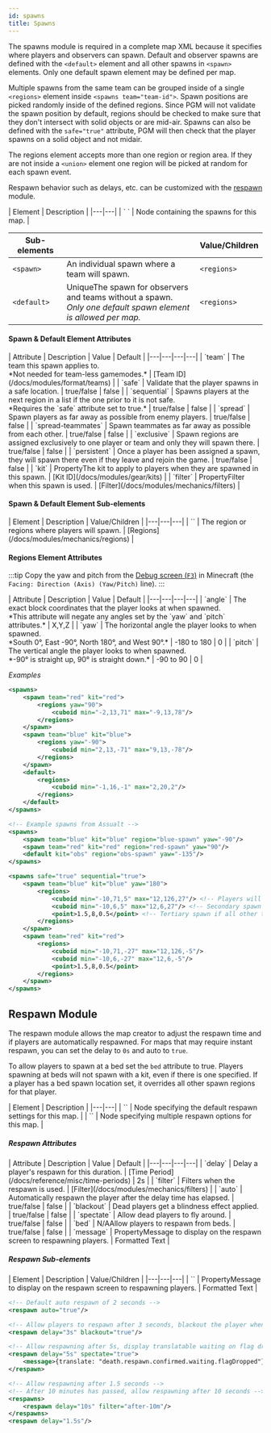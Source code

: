 ```yaml
---
id: spawns
title: Spawns
---
```


The spawns module is required in a complete map XML because it specifies where players and observers can spawn. 
Default and observer spawns are defined with the `<default>` element and all other spawns in `<spawn>` elements. 
Only one default spawn element may be defined per map.

Multiple spawns from the same team can be grouped inside of a single `<regions>` element inside `<spawns team="team-id">`. 
Spawn positions are picked randomly inside of the defined regions. 
Since PGM will not validate the spawn position by default, regions should be checked to make sure that they don't intersect with solid objects or are mid-air. 
Spawns can also be defined with the `safe="true"` attribute, PGM will then check that the player spawns on a solid object and not midair.

The regions element accepts more than one region or region area. 
If they are not inside a `<union>` element one region will be picked at random for each spawn event.

Respawn behavior such as delays, etc. can be customized with the [respawn](#respawn) module.

<div className="table-container">
  | Element | Description |
  |---|---|
  | `<spawns> </spawns>` | Node containing the spawns for this map. |
  
  | Sub-elements || Value/Children |
  |---|---|---|
  | `<spawn>` | An individual spawn where a team will spawn. | `<regions>` |
  | `<default>` | <span className="badge badge--warning" title="Only one of this child permitted per parent">Unique</span>The spawn for observers and teams without a spawn.<br />*Only one default spawn element is allowed per map.* | `<regions>` |
</div>

#### Spawn & Default Element Attributes

<div className="table-container">
  | Attribute | Description | Value | Default |
  |---|---|---|---|
  | `team` | The team this spawn applies to.<br />*Not needed for team-less gamemodes.* | [Team ID](/docs/modules/format/teams) |
  | `safe` | Validate that the player spawns in a safe location. | <span className="badge badge--primary">true/false</span> | false |
  | `sequential` | Spawns players at the next region in a list if the one prior to it is not safe.<br />*Requires the `safe` attribute set to true.* | <span className="badge badge--primary">true/false</span> | false |
  | `spread` | Spawn players as far away as possible from enemy players. | <span className="badge badge--primary">true/false</span> | false |
  | `spread-teammates` | Spawn teammates as far away as possible from each other. | <span className="badge badge--primary">true/false</span> | false |
  | `exclusive` | Spawn regions are assigned exclusively to one player or team and only they will spawn there. | <span className="badge badge--primary">true/false</span> | false |
  | `persistent` | Once a player has been assigned a spawn, they will spawn there even if they leave and rejoin the game. | <span className="badge badge--primary">true/false</span> | false |
  | `kit` | <span className="badge badge--secondary" title="Can be either this attribute or a sub-element.">Property</span>The kit to apply to players when they are spawned in this spawn. | [Kit ID](/docs/modules/gear/kits) |
  | `filter` | <span className="badge badge--secondary" title="Can be either this attribute or a sub-element.">Property</span>Filter when this spawn is used. | [Filter](/docs/modules/mechanics/filters) |
</div>

#### Spawn & Default Element Sub-elements

<div className="table-container">
  | Element | Description | Value/Children |
  |---|---|---|
  | `<regions>` | The region or regions where players will spawn. | [Regions](/docs/modules/mechanics/regions) |
</div>

#### Regions Element Attributes

:::tip
Copy the yaw and pitch from the [Debug screen (`F3`)](https://minecraft.wiki/w/Debug_screen) in Minecraft (the `Facing: Direction (Axis) (Yaw/Pitch)` line).
:::

<div className="table-container">
  | Attribute | Description | Value | Default |
  |---|---|---|---|
  | `angle` | The exact block coordinates that the player looks at when spawned.<br />*This attribute will negate any angles set by the `yaw` and `pitch` attributes.* | <span className="badge badge--primary">X,Y,Z</span> |
  | `yaw` | The horizontal angle the player looks to when spawned.<br />*South 0&deg;, East -90&deg;, North 180&deg;, and West 90&deg;.* | <span className="badge badge--primary">-180 to 180</span> | 0 |
  | `pitch` | The vertical angle the player looks to when spawned.<br />*-90&deg; is straight up, 90&deg; is straight down.* | <span className="badge badge--primary">-90 to 90</span> | 0 |
</div>

_Examples_

```xml
<spawns>
    <spawn team="red" kit="red">
        <regions yaw="90">
            <cuboid min="-2,13,71" max="-9,13,78"/>
        </regions>
    </spawn>
    <spawn team="blue" kit="blue">
        <regions yaw="-90">
            <cuboid min="2,13,-71" max="9,13,-78"/>
        </regions>
    </spawn>
    <default>
        <regions>
            <cuboid min="-1,16,-1" max="2,20,2"/>
        </regions>
    </default>
</spawns>
```

```xml
<!-- Example spawns from Assualt -->
<spawns>
    <spawn team="blue" kit="blue" region="blue-spawn" yaw="-90"/>
    <spawn team="red" kit="red" region="red-spawn" yaw="90"/>
    <default kit="obs" region="obs-spawn" yaw="-135"/>
</spawns>

<spawns safe="true" sequential="true">
    <spawn team="blue" kit="blue" yaw="180">
        <regions>
            <cuboid min="-10,71,5" max="12,126,27"/> <!-- Players will spawn here first -->
            <cuboid min="-10,6,5" max="12,6,27"/> <!-- Secondary spawn if the first isn't available -->
            <point>1.5,8,0.5</point> <!-- Tertiary spawn if all other team spawns aren't safe -->
        </regions>
    </spawn>
    <spawn team="red" kit="red">
        <regions>
            <cuboid min="-10,71,-27" max="12,126,-5"/>
            <cuboid min="-10,6,-27" max="12,6,-5"/>
            <point>1.5,8,0.5</point>
        </regions>
    </spawn>
</spawns>
```

## Respawn Module

The respawn module allows the map creator to adjust the respawn time and if players are automatically respawned. 
For maps that may require instant respawn, you can set the delay to `0s` and auto to `true`.

To allow players to spawn at a bed set the `bed` attribute to true. 
Players spawning at beds will not spawn with a kit, even if there is one specified. 
If a player has a bed spawn location set, it overrides all other spawn regions for that player.

<div className="table-container">
  | Element | Description |
  |---|---|
  | `<respawn/>` | Node specifying the default respawn settings for this map. |
  | `<respawns>` | Node specifying multiple respawn options for this map. |
</div>

##### Respawn Attributes

<div className="table-container">
  | Attribute | Description | Value | Default |
  |---|---|---|---|
  | `delay` | Delay a player's respawn for this duration. | [Time Period](/docs/reference/misc/time-periods) | 2s |
  | `filter` | Filters when the respawn is used. | [Filter](/docs/modules/mechanics/filters) |
  | `auto` | Automatically respawn the player after the delay time has elapsed. | <span className="badge badge--primary">true/false</span> | false |
  | `blackout` | Dead players get a blindness effect applied. | <span className="badge badge--primary">true/false</span> | false |
  | `spectate` | Allow dead players to fly around. | <span className="badge badge--primary">true/false</span> | false |
  | `bed` | <span className="badge badge--danger">N/A</span>Allow players to respawn from beds. | <span className="badge badge--primary">true/false</span> | false |
  | `message` | <span className="badge badge--secondary" title="Can be either this attribute or a sub-element.">Property</span>Message to display on the respawn screen to respawning players. | <span className="badge badge--primary">Formatted Text</span> |
</div>

##### Respawn Sub-elements

<div className="table-container">
  | Element | Description | Value/Children |
  |---|---|---|
  | `<message>` | <span className="badge badge--secondary" title="Can be either this sub-element or an attribute.">Property</span>Message to display on the respawn screen to respawning players. | <span className="badge badge--primary">Formatted Text</span> |
</div>

```xml
<!-- Default auto respawn of 2 seconds -->
<respawn auto="true"/>

<!-- Allow players to respawn after 3 seconds, blackout the player when they die -->
<respawn delay="3s" blackout="true"/>

<!-- Allow respawning after 5s, display translatable waiting on flag drop respawn message -->
<respawn delay="5s" spectate="true">
    <message>{translate: "death.respawn.confirmed.waiting.flagDropped"}</message>
</respawn>

<!-- Allow respawning after 1.5 seconds -->
<!-- After 10 minutes has passed, allow respawning after 10 seconds -->
<respawns>
    <respawn delay="10s" filter="after-10m"/>
</respawns>
<respawn delay="1.5s"/>
```
